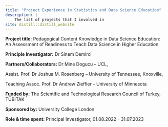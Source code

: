 ```yaml
---
title: "Project Experience in Statistics and Data Science Education"
description: |
    The list of projects that I involved in
site: distill::distill_website
---
```



**Project title:** Pedagogical Content Knowledge in Data Science Education: An Assessment of Readiness to Teach Data Science in Higher Education

**Principle Investigator:** Dr Sinem Demirci

**Partners/Collaborators:** Dr Mine Dogucu – UCL,

Assist. Prof. Dr Joshua M. Rosenberg – University of Tennessee, Knoxville, 

Teaching Assoc. Prof. Dr Andrew Zieffler – University of Minnesota

**Funded by:** The Scientific and Technological Research Council of Turkey, TÜBİTAK

**Sponsored by:** University College London

**Role & time spent:** Principal Investigator, 01.08.2022 - 31.07.2023 
